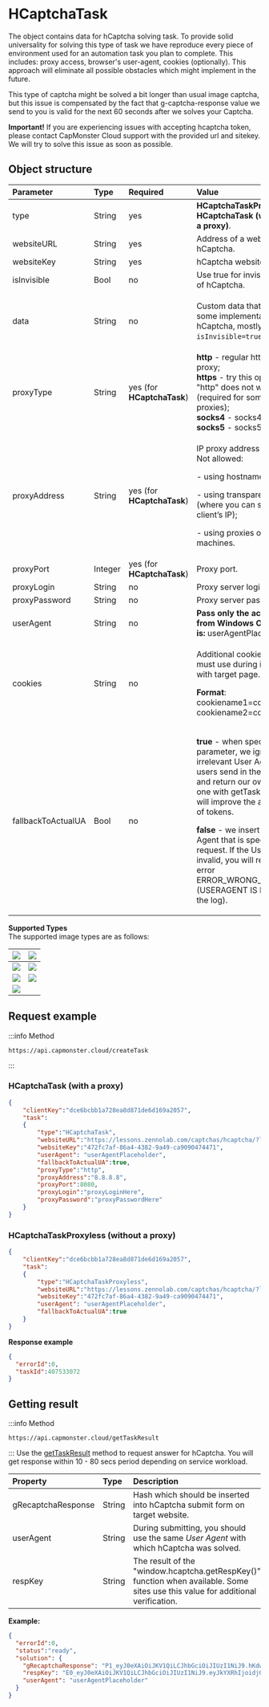 ﻿---
sidebar_position: 4
sidebar_label: HCaptchaTask
---


# HCaptchaTask
The object contains data for hCaptcha solving task. To provide solid universality for solving this type of task we have reproduce every piece of environment used for an automation task you plan to complete. This includes: proxy access, browser's user-agent, cookies (optionally). This approach will eliminate all possible obstacles which might implement in the future.

This type of captcha might be solved a bit longer than usual image captcha, but this issue is compensated by the fact that g-captcha-response value we send to you is valid for the next 60 seconds after we solves your Captcha.

**Important!** If you are experiencing issues with accepting hcaptcha token, please contact CapMonster Cloud support with the provided url and sitekey. We will try to solve this issue as soon as possible.

## **Object structure**

|**Parameter**|**Type**|**Required**|**Value**|
| :- | :- | :- | :- |
|type|String|yes|**HCaptchaTaskProxyless** or **HCaptchaTask (when using a proxy)**.|
|websiteURL|String|yes|Address of a webpage with hCaptcha.|
|websiteKey|String|yes|hCaptcha website key.|
|isInvisible|Bool|no|Use true for invisible version of hCaptcha.|
|data|String|no|<p>Custom data that is used in some implementations of hCaptcha, mostly with `isInvisible=true`.</p>|
|proxyType|String|yes (for **HCaptchaTask**)|**http** - regular http/https proxy;<br />**https** - try this option only if "http" does not work (required for some custom proxies);<br />**socks4** - socks4 proxy;<br />**socks5** - socks5 proxy.|
|proxyAddress|String|yes (for **HCaptchaTask**)|<p>IP proxy address IPv4/IPv6. Not allowed:</p><p>- using hostnames;</p><p>- using transparent proxies (where you can see the client’s IP);</p><p>- using proxies on local machines.</p>|
|proxyPort|Integer|yes (for **HCaptchaTask**)|Proxy port.|
|proxyLogin|String|no|Proxy server login.|
|proxyPassword|String|no|Proxy server password.|
|userAgent|String|no|**Pass only the actual UA from Windows OS. Now this is:** userAgentPlaceholder|
|cookies|String|no|<p>Additional cookies which we must use during interaction with target page.</p><p>**Format**: cookiename1=cookievalue1; cookiename2=cookievalue2</p>|
|fallbackToActualUA|Bool|no|<p>**true** - when specifying this parameter, we ignore the irrelevant User Agent that users send in the request, and return our own (relevant) one with getTaskResult. This will improve the acceptance of tokens.</p><p>**false** - we insert the User Agent that is specified in the request. If the User Agent is invalid, you will receive an error ERROR_WRONG_USERAGENT (USERAGENT IS EXPIRED in the log).</p>|

**Supported Types**<br/>
The supported image types are as follows:

|![](Aspose.Words.fa5d4495-c9e9-41f5-8cb9-c4b900b4bbcf.001.png)|![](Aspose.Words.fa5d4495-c9e9-41f5-8cb9-c4b900b4bbcf.002.png)|
| :- | :- |
|![](Aspose.Words.fa5d4495-c9e9-41f5-8cb9-c4b900b4bbcf.003.png)|![](Aspose.Words.fa5d4495-c9e9-41f5-8cb9-c4b900b4bbcf.004.png)|
|![](Aspose.Words.fa5d4495-c9e9-41f5-8cb9-c4b900b4bbcf.005.png)|![](Aspose.Words.fa5d4495-c9e9-41f5-8cb9-c4b900b4bbcf.006.png)|
|![](25940532.png)|

## **Request example**

:::info Method
```http
https://api.capmonster.cloud/createTask
```
:::
### HCaptchaTask (with a proxy)
```json
{
    "clientKey":"dce6bcbb1a728ea8d871de6d169a2057",
    "task":
    {
        "type":"HCaptchaTask",
        "websiteURL":"https://lessons.zennolab.com/captchas/hcaptcha/?level=easy",
        "websiteKey":"472fc7af-86a4-4382-9a49-ca9090474471",
        "userAgent": "userAgentPlaceholder",
        "fallbackToActualUA":true,
        "proxyType":"http",
        "proxyAddress":"8.8.8.8",
        "proxyPort":8080,
        "proxyLogin":"proxyLoginHere",
        "proxyPassword":"proxyPasswordHere"
    }
}
```
### HCaptchaTaskProxyless (without a proxy)
```json
{
    "clientKey":"dce6bcbb1a728ea8d871de6d169a2057",
    "task":
    {
        "type":"HCaptchaTaskProxyless",
        "websiteURL":"https://lessons.zennolab.com/captchas/hcaptcha/?level=easy",
        "websiteKey":"472fc7af-86a4-4382-9a49-ca9090474471",
        "userAgent": "userAgentPlaceholder",
        "fallbackToActualUA":true
    }
}
```

**Response example**
```json
{
  "errorId":0,
  "taskId":407533072
}
```
## **Getting result**
:::info Method
```http
https://api.capmonster.cloud/getTaskResult
```
:::
Use the [getTaskResult](../api/methods/get-task-result.md) method to request answer for hCaptcha. You will get response within 10 - 80 secs period depending on service workload.

|**Property**|**Type**|**Description**|
| :- | :- | :- |
|gRecaptchaResponse|String|Hash which should be inserted into hCaptcha submit form on target website.|
|userAgent|String|During submitting, you should use the same *User Agent* with which hCaptcha was solved.|
|respKey|String|The result of the "window.hcaptcha.getRespKey()" function when available. Some sites use this value for additional verification.|


**Example:**
```json
{
  "errorId":0,
  "status":"ready",
  "solution": {
    "gRecaptchaResponse": "P1_eyJ0eXAiOiJKV1QiLCJhbGciOiJIUzI1NiJ9.hKdwYXNza2V5xQb9JvlblBqjTdKpourvlRNpOZLvJb0yJRmsXVFVjyxFWlL1wdYBXaPyFtnxwy2ukbMgwWn62-cjSc98Iw2XIPYWg5MNDKS4_7tBIhjY0PienoKy1...",
    "respKey": "E0_eyJ0eXAiOiJKV1QiLCJhbGciOiJIUzI1NiJ9.eyJkYXRhIjoidjQ3RjlqZGFYTllFQXlZZFYyRTlaWlBVQUdLaFpPakpRNjBXRTljVW40VnY3NnhuN2V3R0wwVWd1MW1Wai90WEdoYmt5a2NqVGlGdWpsSlpmVjcza...",
    "userAgent": "userAgentPlaceholder"
  }
}
```
